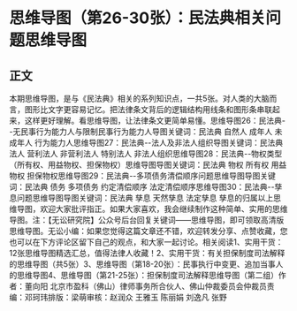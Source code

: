 # 思维导图（第26-30张）：民法典相关问题思维导图
## 正文
本期思维导图，是与《民法典》相关的系列知识点，一共5张。对人类的大脑而言，图形比文字更容易记忆。把法律条文背后的逻辑结构用线条和图形条串联起来，这样更好理解。看思维导图，让法律条文更简单易懂。思维导图26：民法典--无民事行为能力人与限制民事行为能力人导图关键词：民法典 自然人 成年人 未成年人 行为能力人思维导图27：民法典--法人及非法人组织导图关键词：民法典 法人 营利法人 非营利法人 特别法人 非法人组织思维导图28：民法典--物权类型（所有权、用益物权、担保物权）思维导图导图关键词：民法典 物权 所有权 用益物权 担保物权思维导图29：民法典--多项债务清偿顺序问题思维导图导图关键词：民法典 债务 多项债务 约定清偿顺序 法定清偿顺序思维导图30：民法典--孳息问题思维导图导图关键词：民法典 孳息 天然孳息 法定孳息 孳息的归属以上思维导图，欢迎大家批评指正。如果大家喜欢，我会继续制作这种简单、实用的思维导图。注：【无讼研究院】公众号后台回复关键词——思维导图，即可领取高清版思维导图。无讼小编：如果您觉得这篇文章还不错，欢迎转发分享、点赞收藏，您也可以在下方评论区留下自己的观点，和大家一起讨论。相关阅读1、实用干货：12张思维导图精选汇总，值得法律人收藏！2、实用干货：有关担保制度司法解释的思维导图（共5张）3、思维导图（第18-20张）：民事执行中变更、追加当事人的思维导图4、思维导图（第21-25张）：担保制度司法解释思维导图（第二组）作者：董向阳 北京市盈科（佛山）律师事务所合伙人、佛山仲裁委员会仲裁员责编：邓珂玮排版：梁萌审核：赵润众 王雅玉 陈丽娟 刘逸凡 张野